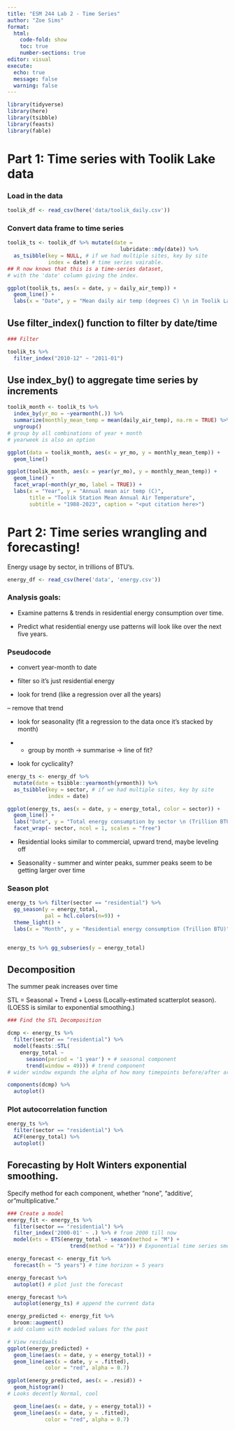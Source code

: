 ```yaml
---
title: "ESM 244 Lab 2 - Time Series"
author: "Zoe Sims"
format: 
  html:
    code-fold: show
    toc: true
    number-sections: true
editor: visual
execute:
  echo: true
  message: false
  warning: false
---
```


```r

library(tidyverse)
library(here)
library(tsibble)
library(feasts)
library(fable)
```

# Part 1: Time series with Toolik Lake data

### Load in the data

```r
toolik_df <- read_csv(here('data/toolik_daily.csv'))

```

### Convert data frame to time series

```r
toolik_ts <- toolik_df %>% mutate(date = 
                                    lubridate::mdy(date)) %>%
  as_tsibble(key = NULL, # if we had multiple sites, key by site
             index = date) # time series vairable. 
## R now knows that this is a time-series dataset, 
# with the 'date' column giving the index.

ggplot(toolik_ts, aes(x = date, y = daily_air_temp)) + 
  geom_line() +
  labs(x = "Date", y = "Mean daily air temp (degrees C) \n in Toolik Lake Station")

```


## Use filter_index() function to filter by date/time

```r
### Filter

toolik_ts %>%
  filter_index("2010-12" ~ "2011-01")

```

## Use index_by() to aggregate time series by increments

```r

toolik_month <- toolik_ts %>%
  index_by(yr_mo = ~yearmonth(.)) %>%
  summarize(monthly_mean_temp = mean(daily_air_temp), na.rm = TRUE) %>%
  ungroup()
# group by all combinations of year + month
# yearweek is also an option

```

```r
ggplot(data = toolik_month, aes(x = yr_mo, y = monthly_mean_temp)) +
  geom_line()

ggplot(toolik_month, aes(x = year(yr_mo), y = monthly_mean_temp)) +
  geom_line() +
  facet_wrap(~month(yr_mo, label = TRUE)) +
  labs(x = "Year", y = "Annual mean air temp (C)", 
       title = "Toolik Station Mean Annual Air Temperature",
       subtitle = "1988-2023", caption = "<put citation here>")

```


# Part 2: Time series wrangling and forecasting!

Energy usage by sector, in trillions of BTU's.

```r
energy_df <- read_csv(here('data', 'energy.csv'))

```


### Analysis goals:

* Examine patterns & trends in residential energy consumption over time.

* Predict what residential energy use patterns will look like over the next five years.

### Pseudocode

- convert year-month to date

- filter so it's just residential energy 

- look for trend (like a regression over all the years)

-- remove that trend

- look for seasonality (fit a regression to the data once it's stacked by month)

- - group by month -> summarise -> line of fit?

- look for cyclicality? 



```r
energy_ts <- energy_df %>% 
  mutate(date = tsibble::yearmonth(yrmonth)) %>%
  as_tsibble(key = sector, # if we had multiple sites, key by site
             index = date)

```


```r
ggplot(energy_ts, aes(x = date, y = energy_total, color = sector)) +
  geom_line() +
  labs("Date", y = "Total energy consumption by sector \n (Trillion BTU)") +
  facet_wrap(~ sector, ncol = 1, scales = "free")

```

* Residential looks similar to commercial, upward trend, maybe leveling off

* Seasonality - summer and winter peaks, summer peaks seem to be getting larger over time

### Season plot

```r
energy_ts %>% filter(sector == "residential") %>%
  gg_season(y = energy_total, 
            pal = hcl.colors(n=9)) +
  theme_light() +
  labs(x = "Month", y = "Residential energy consumption (Trillion BTU)")


energy_ts %>% gg_subseries(y = energy_total)

```


## Decomposition

The summer peak increases over time

STL = Seasonal + Trend + Loess (Locally-estimated scatterplot season). (LOESS is similar to exponential smoothing.)

```r
### Find the STL Decomposition

dcmp <- energy_ts %>%
  filter(sector == "residential") %>%
  model(feasts::STL(
    energy_total ~ 
      season(period = '1 year') + # seasonal component
      trend(window = 49))) # trend component
# wider window expands the alpha of how many timepoints before/after are being considered

components(dcmp) %>%
  autoplot()

```

### Plot autocorrelation function

```r
energy_ts %>%
  filter(sector == "residential") %>%
  ACF(energy_total) %>%
  autoplot()
```

## Forecasting by Holt Winters exponential smoothing.
Specify method for each component, whether "none", "additive', or "multiplicative."

```r
### Create a model
energy_fit <- energy_ts %>%
  filter(sector == "residential") %>%
  filter_index('2000-01' ~ .) %>% # from 2000 till now
  model(ets = ETS(energy_total ~ season(method = "M") + 
                    trend(method = "A"))) # Exponential time series smoothing

energy_forecast <- energy_fit %>%
  forecast(h = "5 years") # time horizon = 5 years

energy_forecast %>% 
  autoplot() # plot just the forecast

energy_forecast %>% 
  autoplot(energy_ts) # append the current data

```



```r
energy_predicted <- energy_fit %>%
  broom::augment() 
# add column with modeled values for the past

# View residuals
ggplot(energy_predicted) +
  geom_line(aes(x = date, y = energy_total)) +
  geom_line(aes(x = date, y = .fitted), 
            color = "red", alpha = 0.7)

ggplot(energy_predicted, aes(x = .resid)) +
  geom_histogram()
# Looks decently Normal, cool

  geom_line(aes(x = date, y = energy_total)) +
  geom_line(aes(x = date, y = .fitted), 
            color = "red", alpha = 0.7)

```



